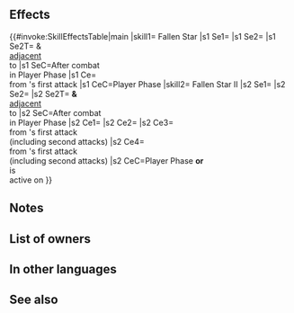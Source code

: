 {{About|the passive skill|the [[status effect]]|Fallen Star (status effect)}}{{Passive
|name=Fallen Star
|type=B
|exclusive=1
|canUseMove={{MoveList|All}}
|canUseWeapon={{WeaponList|All}}
|intID=2458
|sort=509
|effectRange=1
|value=8
|timingID=15
|abilityID=266
|limit1ID=1
|randomTimestamp=2021-03-26T07:00:00Z
|randomMinLv=31
|properties=random_owner
|1name=Fallen Star
|1tagid=SID_落星
|1effect=If unit initiates combat, reduces damage from foe's first attack by 80% during combat, and after combat, grants【Fallen Star】to unit and inflicts【Gravity】on target and foes within 1 space of target.<br><br>【Fallen Star】<br>For 1 turn, during unit's first combat in player phase and enemy phase, reduces damage from foe's first attack by 80%.<br><br>【Gravity】<br>Restricts target's movement to 1 space through its next action.
|1required=-
|1next=-
|2name=Fallen Star II
|2tagid=SID_落星・承
|2effect=If unit initiates combat or【Deep Star】is active on unit, inflicts Spd/Def-5 on foe, unit deals +X × 5 damage (max 25; excluding area-of-effect Specials), and reduces damage from foe's first attack by X × 3 during combat (max 15; X = number of【Bonus】effects active on unit, excluding stat bonuses + number of【Penalty】effects active on foe, excluding stat penalties). If unit initiates combat, reduces damage from foe's first attack by 80% during combat. ("First attack" normally means only the first strike; for effects that grant "unit attacks twice," it means the first and second strikes.)<br><br>If unit initiates combat, grants【Deep Star】to unit and inflicts【Gravity】on target and foes within 1 space of target after combat.<br><br>【Deep Star】<br>For 1 turn, if it is unit's first combat initiated by foe that turn, reduces damage from foe's first attack by 80% during combat (that turn only; "first attack" normally means only the first strike; for effects that grant "unit attacks twice," it means the first and second strikes).<br><br>【Bonus】<br>All effects that last "for 1 turn" or "that turn only." Includes bonuses granted by a skill like Rally or Hone and positive status effects (extra movement or effects like Dominance).<br><br>【Penalty】<br>All effects that last "on foe through its next action." Includes penalties inflicted by a skill like Panic or Threaten and negative status effects (preventing counterattacks, restricting movement, or the effects of a skill like Triangle Adept or Guard).<br><br>【Gravity】<br>Restricts target's movement to 1 space through its next action.
|2cost=300
|properties2=
|1cost=300
}}
==Effects==
{{#invoke:SkillEffectsTable|main
|skill1={{Si|Fallen Star}} Fallen Star
|s1 Se1={{SEt|Fallen Star}}
|s1 Se2={{SEt|Gravity}}
|s1 Se2T={{Tgt|Target Foe}} &<br>{{Tgt|Foes}} [[adjacent]]<br>to {{Tgt|Target Foe}}
|s1 SeC=After combat<br>in Player Phase
|s1 Ce={{Eft|Damage Reduction|80%}}<br>from {{Tgt|Foe}}'s first attack
|s1 CeC=Player Phase
|skill2={{Si|Fallen Star II}} Fallen Star II
|s2 Se1={{SEt|Deep Star}}
|s2 Se2={{SEt|Gravity}}
|s2 Se2T={{Tgt|Target Foe}} '''&'''<br>{{Tgt|Foes}} [[adjacent]]<br>to {{Tgt|Target Foe}}
|s2 SeC=After combat<br>in Player Phase
|s2 Ce1={{Eft|Temporary Debuffs|Spd/Def|5}}
|s2 Ce2={{Eft|Damage Boost|5 x ({{Kp|Bonus}} effects<br>on {{Tgt|Unit}} '''&''' {{Kp|Penalty}}<br>effects on {{Tgt|Foe}}), +5<br>(exc. {{SEt|Bonuses}} '''&''' {{SEt|Penalties}})|max=25}}
|s2 Ce3={{Eft|Damage Reduction|3 x ({{Kp|Bonus}} effects<br>on {{Tgt|Unit}} '''&''' {{Kp|Penalty}}<br>effects on {{Tgt|Foe}}), +5<br>(exc. {{SEt|Bonuses}} '''&''' {{SEt|Penalties}})|max=15}}<br>from {{Tgt|Foe}}'s first attack<br>(including second attacks)
|s2 Ce4={{Eft|Damage Reduction|80%}}<br>from {{Tgt|Foe}}'s first attack<br>(including second attacks)
|s2 CeC=Player Phase '''or'''<br>{{SEt|Deep Star}} is<br>active on {{Tgt|Unit}}
}}

==Notes==
{{IfUnitInitiates}}
{{DamagePercentageReduction}}
{{Fallen Star}}
{{Gravity}}
{{Temporary debuffs|name=Fallen Star II}}
{{FlatDamage|name=Fallen Star II}}
{{FlatDamageReduction|name=Fallen Star II}}
{{EffectfromBonus|damage boost and flat damage reduction|nonStat=1|name=Fallen Star II}}
{{EffectfromPenalty|damage boost and flat damage reduction|nonStat=1|name=Fallen Star II}}
{{Deep Star|name=Fallen Star II}}

==List of owners==
{{Skill Hero List}}
==In other languages==
{{OtherLanguages
|japanese=落星
|german=Gefallener Stern
|spanishEU=Astro caído
|spanishLA=Astro caído
|french=Astre déchu
|italian=Astro Caduto
|chineseTW=落星
|portuguese=Estrela caída
}}
==See also==
{{See also skills|cond=(Description LIKE '%【Fallen Star】%' OR Description LIKE '%【Deep Star】%' OR Description LIKE '%Gravity%target and foes within 1 space%' OR Description LIKE '%target and foes within 1 space%restricting movement%' OR Description LIKE '%number of%Bonus%effects active on unit%') AND (Exclusive='1' AND Name NOT LIKE '%+' AND Properties HOLDS NOT 'arcane')}}
{{Passives Navbox|B}}